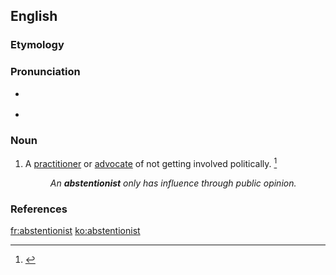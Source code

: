 ==English==

===Etymology===
{{suffix|abstention|ist}}

===Pronunciation===
* {{a|RP}} {{IPA|/əbˈstɛn.ʃn̩.ɪst/}}
* {{a|US}} {{IPA|/æbˈstɛn.ʃn̩.ɪst/|/æbˈstɛn.t͡ʃn̩.ɪst/|/əbˈstɛn.ʃn̩.ɪst/|/əbˈstɛn.t͡ʃn̩.ɪst/}}

===Noun===
{{en-noun}}

# A [[practitioner]] or [[advocate]] of not getting involved politically. {{defdate|First attested in the late 19<sup>th</sup> century.}}<ref name=SOED>{{reference-book | last =| first = | authorlink =  | coauthors =  | editor =Brown, Lesley  | others =  | title = The Shorter Oxford English Dictionary | origdate =  | origyear = 1933| origmonth =  | url =  | format =  | accessdate =  | accessyear =  | accessmonth =  | edition = 5th | date =  | year =2003| month =  | publisher =Oxford University Press  | location =Oxford, UK | language =  | id =  | doi = | isbn =978-0-19-860575-7 | lccn = | ol = | pages =9| chapter =  | chapterurl =  | quote =}}</ref>
#: ''An '''abstentionist''' only has influence through public opinion.''

===References===
<references/>

[[fr:abstentionist]]
[[ko:abstentionist]]